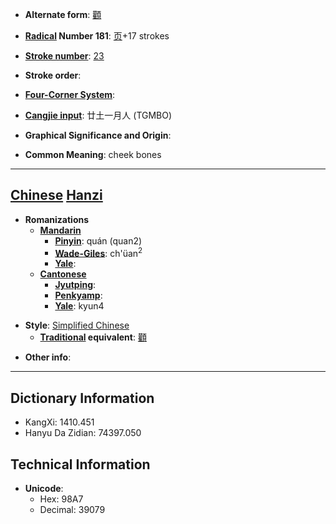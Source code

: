 * '''Alternate form''': [[顴]]

* '''[[Wiktionary:Chinese radical index| Radical]] Number 181''': [[Wiktionary:Chinese radical index 页|页]]+17 strokes

* '''[[Wiktionary:Chinese total strokes index|Stroke number]]''': [[Wiktionary:Chinese total strokes index 23|23]]

* '''Stroke order''': 

* '''[[Wiktionary:Chinese four corner index|Four-Corner System]]''': 

* '''[[Wiktionary:Chinese Cangjie index|Cangjie input]]''': 廿土一月人 (TGMBO)

* '''Graphical Significance and Origin''': 

* '''Common Meaning''': cheek bones

----

== [[Chinese]] [[Hanzi]] ==

* '''Romanizations'''
** '''[[Mandarin]]'''
*** '''[[Pinyin]]''': quán (quan2)
*** '''[[Wade-Giles]]''': ch'üan<sup>2</sup>
*** '''[[Yale]]''': 
** '''[[Cantonese]]'''
*** '''[[Jyutping]]''':
*** '''[[Penkyamp]]''': 
*** '''[[Yale]]''': kyun4

* '''Style''': [[Simplified Chinese]] 
** '''[[Traditional Chinese|Traditional]] equivalent''': [[顴]]

* '''Other info''': 

----

== Dictionary Information ==

* KangXi: 1410.451
* Hanyu Da Zidian: 74397.050

== Technical Information ==

* '''Unicode''':
** Hex: 98A7
** Decimal: 39079